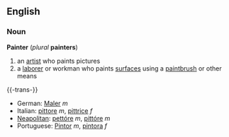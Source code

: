 == English ==
=== Noun ===
'''Painter''' (''plural'' '''painters''')
# an [[artist]] who paints pictures
# a [[laborer]] or workman who paints [[surface]]s using a [[paintbrush]] or other means

{{-trans-}}
*German: [[Maler]] ''m''
*Italian: [[pittore]] ''m'', [[pittrice]] ''f''
*[[Neapolitan]]: [[pettóre]] ''m'', [[pittóre]] ''m''
*Portuguese: [[Pintor]] ''m'', [[pintora]] ''f''